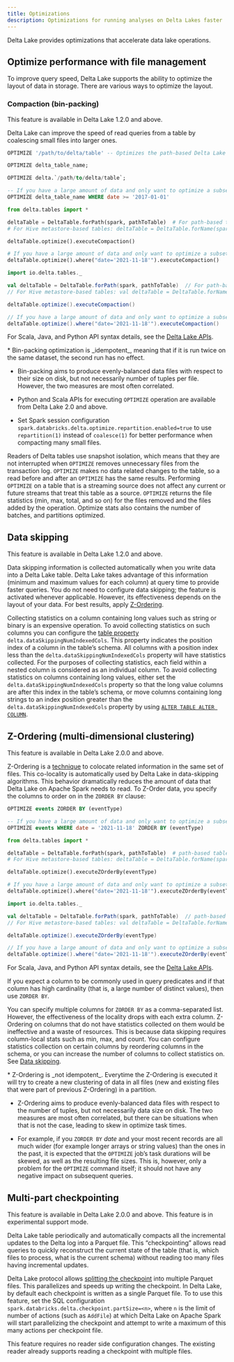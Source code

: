 ```yaml
---
title: Optimizations
description: Optimizations for running analyses on Delta Lakes faster
---
```


Delta Lake provides optimizations that accelerate data lake operations.

## Optimize performance with file management

To improve query speed, Delta Lake supports the ability to optimize the layout of data in storage. There are various ways to optimize the layout.

<a id="compaction-binpacking"></a>
### Compaction (bin-packing)

<Info title="Note" level="info">
This feature is available in Delta Lake 1.2.0 and above.
</Info>

Delta Lake can improve the speed of read queries from a table by coalescing small files into larger ones.

<CodeTabs>

```sql
OPTIMIZE '/path/to/delta/table' -- Optimizes the path-based Delta Lake table

OPTIMIZE delta_table_name;

OPTIMIZE delta.`/path/to/delta/table`;

-- If you have a large amount of data and only want to optimize a subset of it, you can specify an optional partition predicate using `WHERE`:
OPTIMIZE delta_table_name WHERE date >= '2017-01-01'
```

```python
from delta.tables import *

deltaTable = DeltaTable.forPath(spark, pathToTable)  # For path-based tables
# For Hive metastore-based tables: deltaTable = DeltaTable.forName(spark, tableName)

deltaTable.optimize().executeCompaction()

# If you have a large amount of data and only want to optimize a subset of it, you can specify an optional partition predicate using `where`
deltaTable.optimize().where("date='2021-11-18'").executeCompaction()
```

```scala
import io.delta.tables._

val deltaTable = DeltaTable.forPath(spark, pathToTable)  // For path-based tables
// For Hive metastore-based tables: val deltaTable = DeltaTable.forName(spark, tableName)

deltaTable.optimize().executeCompaction()

// If you have a large amount of data and only want to optimize a subset of it, you can specify an optional partition predicate using `where`
deltaTable.optimize().where("date='2021-11-18'").executeCompaction()
```

</CodeTabs>

For Scala, Java, and Python API syntax details, see the [Delta Lake APIs](/latest/delta-apidoc).

<Info title="Note" level="info">
* Bin-packing optimization is _idempotent_, meaning that if it is run twice on the same dataset, the second run has no effect.

* Bin-packing aims to produce evenly-balanced data files with respect to their size on disk, but not necessarily number of tuples per file. However, the two measures are most often correlated.

* Python and Scala APIs for executing `OPTIMIZE` operation are available from Delta Lake 2.0 and above.

* Set Spark session configuration `spark.databricks.delta.optimize.repartition.enabled=true` to use `repartition(1)` instead of `coalesce(1)` for better performance when compacting many small files.
</Info>

Readers of Delta tables use snapshot isolation, which means that they are not interrupted when `OPTIMIZE` removes unnecessary files from the transaction log. `OPTIMIZE` makes no data related changes to the table, so a read before and after an `OPTIMIZE` has the same results. Performing `OPTIMIZE` on a table that is a streaming source does not affect any current or future streams that treat this table as a source. `OPTIMIZE` returns the file statistics (min, max, total, and so on) for the files removed and the files added by the operation. Optimize stats also contains the number of batches, and partitions optimized.

## Data skipping

<Info title="Note" level="info">
This feature is available in Delta Lake 1.2.0 and above.
</Info>

Data skipping information is collected automatically when you write data into a Delta Lake table. Delta Lake takes advantage of this information (minimum and maximum values for each column) at query time to provide faster queries. You do not need to configure data skipping; the feature is activated whenever applicable. However, its effectiveness depends on the layout of your data. For best results, apply [Z-Ordering](#zordering-multidimensional-clustering).

Collecting statistics on a column containing long values such as string or binary is an expensive operation. To avoid collecting statistics on such columns you can configure the [table property](/latest/table-properties/) `delta.dataSkippingNumIndexedCols`. This property indicates the position index of a column in the table’s schema. All columns with a position index less than the `delta.dataSkippingNumIndexedCols` property will have statistics collected. For the purposes of collecting statistics, each field within a nested column is considered as an individual column. To avoid collecting statistics on columns containing long values, either set the `delta.dataSkippingNumIndexedCols` property so that the long value columns are after this index in the table’s schema, or move columns containing long strings to an index position greater than the `delta.dataSkippingNumIndexedCols` property by using [`ALTER TABLE ALTER COLUMN`](https://spark.apache.org/docs/latest/sql-ref-syntax-ddl-alter-table.html#alter-or-change-column).

<a id="zordering-multidimensional-clustering"></a>
## Z-Ordering (multi-dimensional clustering)

<Info title="Note" level="info">
This feature is available in Delta Lake 2.0.0 and above.
</Info>

Z-Ordering is a [technique](https://en.wikipedia.org/wiki/Z-order_curve) to colocate related information in the same set of files. This co-locality is automatically used by Delta Lake in data-skipping algorithms. This behavior dramatically reduces the amount of data that Delta Lake on Apache Spark needs to read. To Z-Order data, you specify the columns to order on in the `ZORDER BY` clause:

<CodeTabs>

```sql
OPTIMIZE events ZORDER BY (eventType)

-- If you have a large amount of data and only want to optimize a subset of it, you can specify an optional partition predicate by using "where".
OPTIMIZE events WHERE date = '2021-11-18' ZORDER BY (eventType)
```

```python
from delta.tables import *

deltaTable = DeltaTable.forPath(spark, pathToTable)  # path-based table
# For Hive metastore-based tables: deltaTable = DeltaTable.forName(spark, tableName)

deltaTable.optimize().executeZOrderBy(eventType)

# If you have a large amount of data and only want to optimize a subset of it, you can specify an optional partition predicate using `where`
deltaTable.optimize().where("date='2021-11-18'").executeZOrderBy(eventType)
```

```scala
import io.delta.tables._

val deltaTable = DeltaTable.forPath(spark, pathToTable)  // path-based table
// For Hive metastore-based tables: val deltaTable = DeltaTable.forName(spark, tableName)

deltaTable.optimize().executeZOrderBy(eventType)

// If you have a large amount of data and only want to optimize a subset of it, you can specify an optional partition predicate by using "where".
deltaTable.optimize().where("date='2021-11-18'").executeZOrderBy(eventType)
```

</CodeTabs>

For Scala, Java, and Python API syntax details, see the [Delta Lake APIs](/latest/delta-apidoc).

If you expect a column to be commonly used in query predicates and if that column has high cardinality (that is, a large number of distinct values), then use `ZORDER BY`.

You can specify multiple columns for `ZORDER BY` as a comma-separated list. However, the effectiveness of the locality drops with each extra column. Z-Ordering on columns that do not have statistics collected on them would be ineffective and a waste of resources. This is because data skipping requires column-local stats such as min, max, and count. You can configure statistics collection on certain columns by reordering columns in the schema, or you can increase the number of columns to collect statistics on. See [Data skipping](#data-skipping).

<Info title="Note" level="info">
* Z-Ordering is _not idempotent_. Everytime the Z-Ordering is executed it will try to create a new clustering of data in all files (new and existing files that were part of previous Z-Ordering) in a partition.

* Z-Ordering aims to produce evenly-balanced data files with respect to the number of tuples, but not necessarily data size on disk. The two measures are most often correlated, but there can be situations when that is not the case, leading to skew in optimize task times.

* For example, if you `ZORDER BY` _date_ and your most recent records are all much wider (for example longer arrays or string values) than the ones in the past, it is expected that the `OPTIMIZE` job’s task durations will be skewed, as well as the resulting file sizes. This is, however, only a problem for the `OPTIMIZE` command itself; it should not have any negative impact on subsequent queries.
</Info>

<a id="multipart-checkpointing"></a>
## Multi-part checkpointing

<Info title="Note" level="info">
This feature is available in Delta Lake 2.0.0 and above. This feature is in experimental support mode.
</Info>

Delta Lake table periodically and automatically compacts all the incremental updates to the Delta log into a Parquet file. This “checkpointing” allows read queries to quickly reconstruct the current state of the table (that is, which files to process, what is the current schema) without reading too many files having incremental updates.

Delta Lake protocol allows [splitting the checkpoint](https://github.com/delta-io/delta/blob/master/PROTOCOL.md#checkpoints) into multiple Parquet files. This parallelizes and speeds up writing the checkpoint. In Delta Lake, by default each checkpoint is written as a single Parquet file. To to use this feature, set the SQL configuration `spark.databricks.delta.checkpoint.partSize=<n>`, where `n` is the limit of number of actions (such as `AddFile`) at which Delta Lake on Apache Spark will start parallelizing the checkpoint and attempt to write a maximum of this many actions per checkpoint file.

<Info title="Note" level="info">
This feature requires no reader side configuration changes. The existing reader already supports reading a checkpoint with multiple files.
</Info>
